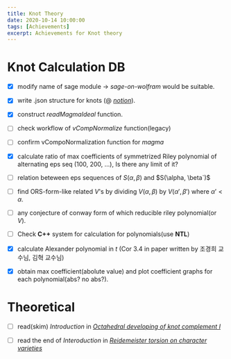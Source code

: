 ```yaml
---
title: Knot Theory
date: 2020-10-14 10:00:00
tags: [Achievements]
excerpt: Achievements for Knot theory
---
```


# Knot Calculation DB

- [x] modify name of sage module -> _sage-on-wolfram_ would be suitable.

- [x] write .json structure for knots (@ [_notion_](https://www.notion.so/Knot-DB-Wiki-8b252f7e8f364feba2992a16af9ce8d8)).

- [x] construct _readMagmaIdeal_ function.

- [ ] check workflow of _vCompNormalize_ function(legacy)

- [ ] confirm vCompoNormalization function for _magma_

- [x] calculate ratio of max coefficients of symmetrized Riley polynomial of alternating eps seq (100, 200, ...), Is there any limit of it?

- [ ] relation beteween eps sequences of $S(\alpha, \beta)$ and $S(\alpha, \beta`)$

- [ ] find ORS-form-like related $V$'s by dividing $V(\alpha, \beta)$ by $V(\alpha', \beta')$ where $\alpha' < \alpha$.

- [ ] any conjecture of conway form of which reducible riley polynomial(or $V$).

- [ ] Check __C++__ system for calculation for polynomials(use __NTL__)

- [x] calculate Alexander polynomial in $t$ (Cor 3.4 in paper written by 조경희 교수님, 김혁 교수님)

- [x] obtain max coefficient(abolute value) and plot coefficient graphs for each polynomial(abs? no abs?).

# Theoretical

- [ ] read(skim) _Introduction_ in [_Octahedral developing of knot complement I_](../../../todo/#further-readings)

- [ ] read the end of _Interoduction_ in [_Reidemeister torsion on character varieties_](../../../todo/#further-readings)